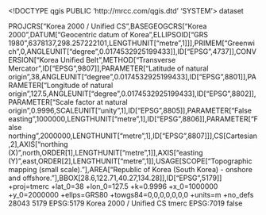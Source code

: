 <!DOCTYPE qgis PUBLIC 'http://mrcc.com/qgis.dtd' 'SYSTEM'>
<qgis version="3.28.8-Firenze">
  <identifier></identifier>
  <parentidentifier></parentidentifier>
  <language></language>
  <type>dataset</type>
  <title></title>
  <abstract></abstract>
  <links/>
  <fees></fees>
  <encoding></encoding>
  <crs>
    <spatialrefsys nativeFormat="Wkt">
      <wkt>PROJCRS["Korea 2000 / Unified CS",BASEGEOGCRS["Korea 2000",DATUM["Geocentric datum of Korea",ELLIPSOID["GRS 1980",6378137,298.257222101,LENGTHUNIT["metre",1]]],PRIMEM["Greenwich",0,ANGLEUNIT["degree",0.0174532925199433]],ID["EPSG",4737]],CONVERSION["Korea Unified Belt",METHOD["Transverse Mercator",ID["EPSG",9807]],PARAMETER["Latitude of natural origin",38,ANGLEUNIT["degree",0.0174532925199433],ID["EPSG",8801]],PARAMETER["Longitude of natural origin",127.5,ANGLEUNIT["degree",0.0174532925199433],ID["EPSG",8802]],PARAMETER["Scale factor at natural origin",0.9996,SCALEUNIT["unity",1],ID["EPSG",8805]],PARAMETER["False easting",1000000,LENGTHUNIT["metre",1],ID["EPSG",8806]],PARAMETER["False northing",2000000,LENGTHUNIT["metre",1],ID["EPSG",8807]]],CS[Cartesian,2],AXIS["northing (X)",north,ORDER[1],LENGTHUNIT["metre",1]],AXIS["easting (Y)",east,ORDER[2],LENGTHUNIT["metre",1]],USAGE[SCOPE["Topographic mapping (small scale)."],AREA["Republic of Korea (South Korea) - onshore and offshore."],BBOX[28.6,122.71,40.27,134.28]],ID["EPSG",5179]]</wkt>
      <proj4>+proj=tmerc +lat_0=38 +lon_0=127.5 +k=0.9996 +x_0=1000000 +y_0=2000000 +ellps=GRS80 +towgs84=0,0,0,0,0,0,0 +units=m +no_defs</proj4>
      <srsid>28043</srsid>
      <srid>5179</srid>
      <authid>EPSG:5179</authid>
      <description>Korea 2000 / Unified CS</description>
      <projectionacronym>tmerc</projectionacronym>
      <ellipsoidacronym>EPSG:7019</ellipsoidacronym>
      <geographicflag>false</geographicflag>
    </spatialrefsys>
  </crs>
  <extent/>
</qgis>

